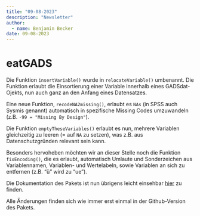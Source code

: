 ```yaml
---
title: "09-08-2023"
description: "Newsletter"
author: 
  - name: Benjamin Becker
date: 09-08-2023
---
```


# eatGADS
Die Funktion `insertVariable()` wurde in `relocateVariable()` umbenannt. Die Funktion erlaubt die Einsortierung einer Variable innerhalb eines GADSdat-Ojekts, nun auch ganz an den Anfang eines Datensatzes.

Eine neue Funktion, `recodeNA2missing()`, erlaubt es `NAs` (in SPSS auch Sysmis genannt) automatisch in spezifische Missing Codes umzuwandeln (z.B. `-99 = "Missing By Design"`).

Die Funktion `emptyTheseVariables()` erlaubt es nun, mehrere Variablen gleichzeitig zu leeren (= auf `NA` zu setzen), was z.B. aus Datenschutzgründen relevant sein kann.

Besonders hervoheben möchten wir an dieser Stelle noch die Funktion `fixEncoding()`, die es erlaubt, automatisch Umlaute und Sonderzeichen aus Variablennamen, Variablen- und Wertelabeln, sowie Variablen an sich zu entfernen (z.B. "ü" wird zu "ue").

Die Dokumentation des Pakets ist nun übrigens leicht einsehbar [hier](https://beckerbenj.github.io/eatGADS/) zu finden. 

Alle Änderungen finden sich wie immer erst einmal in der Github-Version des Pakets. 